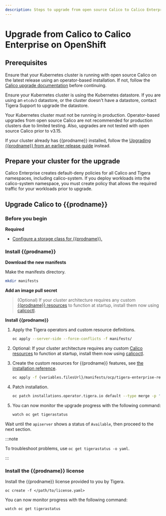 ```yaml
---
description: Steps to upgrade from open source Calico to Calico Enterprise on OpenShift.
---
```



# Upgrade from Calico to Calico Enterprise on OpenShift

## Prerequisites

Ensure that your Kubernetes cluster is running with open source Calico on the latest release using an operator-based
installation. If not, follow the [Calico upgrade documentation](/calico/latest/operations/upgrading/openshift-upgrade)
before continuing.

Ensure your Kubernetes cluster is using the Kubernetes datastore. If you are using an `etcdv3` datastore, or the cluster doesn't have a datastore, contact Tigera Support to upgrade the datastore.

Your Kubernetes cluster must not be running in production. Operator-based upgrades from open source Calico are not recommended for production clusters due to limited testing. Also, upgrades are not tested with open source Calico prior to v3.15.

If your cluster already has {{prodname}} installed, follow the [Upgrading {{prodname}} from an earlier release guide](../upgrading-enterprise/openshift-upgrade.mdx) instead.

## Prepare your cluster for the upgrade

Calico Enterprise creates default-deny policies for all Calico and Tigera namespaces, including calico-system. If you deploy workloads into the calico-system namespace, you must create policy that allows the required traffic for your workloads prior to upgrade.

## Upgrade Calico to {{prodname}}

### Before you begin

**Required**

- [Configure a storage class for {{prodname}}.](../../../operations/logstorage/create-storage.mdx)

### Install {{prodname}}

**Download the new manifests**

Make the manifests directory.

```bash
mkdir manifests
```

<InstallOpenShiftManifests upgradeFrom='OpenSource' />

**Add an image pull secret**

<OpenShiftPullSecret />

> (Optional) If your cluster architecture requires any custom [{{prodname}} resources](../../../reference/resources/index.mdx) to function at startup, install them now using [calicoctl](../../../reference/clis/calicoctl/overview.mdx).

**Install {{prodname}}**

1. Apply the Tigera operators and custom resource definitions.

   ```bash
   oc apply --server-side --force-conflicts -f manifests/
   ```

2. Optional: If your cluster architecture requires any custom [Calico resources](../../../reference/resources/index.mdx) to function at startup, install them now using [calicoctl](../../../reference/clis/calicoctl/overview.mdx).

3. Create the custom resources for {{prodname}} features, see [the installation reference](../../../reference/installation/api.mdx).

   ```bash
   oc apply -f {variables.filesUrl}/manifests/ocp/tigera-enterprise-resources.yaml
   ```

4. Patch installation.

   ```bash
   oc patch installations.operator.tigera.io default --type merge -p '{"spec":{"variant":"TigeraSecureEnterprise","imagePullSecrets":[{"name":"tigera-pull-secret"}]}}'
   ```

5. You can now monitor the upgrade progress with the following command:

   ```bash
   watch oc get tigerastatus
   ```

Wait until the `apiserver` shows a status of `Available`, then proceed to the next section.

:::note

To troubleshoot problems, use `oc get tigerastatus -o yaml`.

:::

### Install the {{prodname}} license

Install the {{prodname}} license provided to you by Tigera.

```
oc create -f </path/to/license.yaml>
```

<OpenShiftPrometheusOperator upgradeFrom='OpenSource' />

You can now monitor progress with the following command:

```
watch oc get tigerastatus
```
